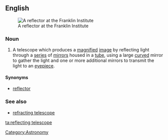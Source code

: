 ==English==
{{wikipedia}}
[[File:Franklin reflector 24.jpg|thumb|A reflector at the Franklin Institute]]
===Noun===
{{en-noun|sg=[[reflecting]] [[telescope]]}}

# A telescope which produces a [[magnify|magnified]] [[image]] by reflecting light through a [[series]] of [[mirror]]s housed in a [[tube]], using a large [[curved]] mirror to gather the light and one or more additional mirrors to transmit the light to an [[eyepiece]].

====Synonyms====
* [[reflector]]

===See also===
*[[refracting telescope]]

[[Category:Astronomy]]

[[ta:reflecting telescope]]